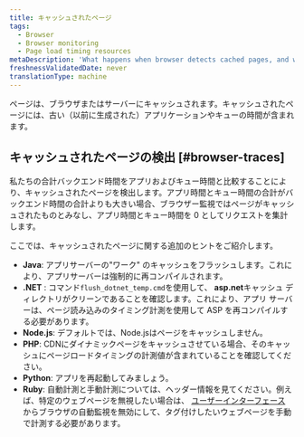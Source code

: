 ```yaml
---
title: キャッシュされたページ
tags:
  - Browser
  - Browser monitoring
  - Page load timing resources
metaDescription: 'What happens when browser detects cached pages, and what to do.'
freshnessValidatedDate: never
translationType: machine
---
```


ページは、ブラウザまたはサーバーにキャッシュされます。キャッシュされたページには、古い（以前に生成された）アプリケーションやキューの時間が含まれます。

## キャッシュされたページの検出 [#browser-traces]

私たちの<InlinePopover type="browser"/>合計バックエンド時間をアプリおよびキュー時間と比較することにより、キャッシュされたページを検出します。アプリ時間とキュー時間の合計がバックエンド時間の合計よりも大きい場合、ブラウザー監視ではページがキャッシュされたものとみなし、アプリ時間とキュー時間を 0 としてリクエストを集計します。

ここでは、キャッシュされたページに関する追加のヒントをご紹介します。

* **Java**: アプリサーバーの"ワーク" のキャッシュをフラッシュします。これにより、アプリサーバーは強制的に再コンパイルされます。
* **.NET** : コマンド`flush_dotnet_temp.cmd`を使用して、 **asp.net**キャッシュ ディレクトリがクリーンであることを確認します。これにより、アプリ サーバーは、ページ読み込みのタイミング計測を使用して ASP を再コンパイルする必要があります。
* **Node.js**: デフォルトでは、Node.jsはページをキャッシュしません。
* **PHP**: CDNにダイナミックページをキャッシュさせている場合、そのキャッシュにページロードタイミングの計測値が含まれていることを確認してください。
* **Python**: アプリを再起動してみましょう。
* **Ruby**: 自動計測と手動計測については、ヘッダー情報を見てください。例えば、特定のウェブページを無視したい場合は、 [ユーザーインターフェース](/docs/browser/new-relic-browser/getting-started/browser-settings) からブラウザの自動監視を無効にして、タグ付けしたいウェブページを手動で計測する必要があります。